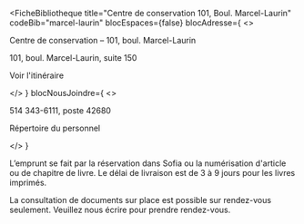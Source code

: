 
<FicheBibliotheque
  title="Centre de conservation 101, Boul. Marcel-Laurin"
  codeBib="marcel-laurin"
  blocEspaces={false}
  blocAdresse={
    <>
      <p>Centre de conservation – 101, boul. Marcel-Laurin</p>
      <p>101, boul. Marcel-Laurin, suite 150</p>
      <p><Link to="https://www.google.com/maps?ll=45.503789,-73.670906&z=15&t=m&hl=fr&gl=CA&mapclient=embed&q=101+Blvd.+Marcel-Laurin+Saint-Laurent,+QC+H4N+2M3" Icon={ArrowSquareOut}>Voir l'itinéraire</Link></p>
    </>
  }
  blocNousJoindre={
    <>
      <p>514 343-6111, poste 42680</p>
      <p><Link to="../a-propos/notre-equipe" Icon>Répertoire du personnel</Link></p>
    </>
  }
>

 <Alert><p>L’emprunt se fait par la réservation dans Sofia ou la numérisation d'article ou de chapitre de livre. Le délai de livraison est de 3 à 9 jours pour les livres imprimés.</p>
<p>La consultation de documents sur place est possible sur rendez-vous seulement. Veuillez nous écrire pour prendre rendez-vous.</p></Alert>
</FicheBibliotheque>